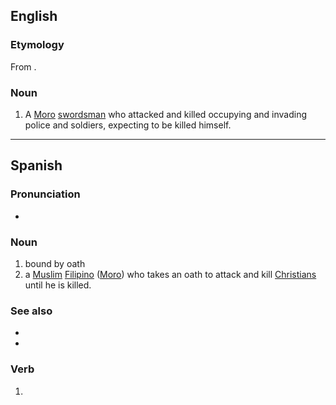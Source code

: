 ==English==
{{wikipedia}}

===Etymology===
From {{bor|en|es|juramentado}}.

===Noun===
{{en-noun}}

# {{lb|en|historical}} A [[Moro]] [[swordsman]] who attacked and killed occupying and invading police and soldiers, expecting to be killed himself.

----

==Spanish==

===Pronunciation===
* {{es-IPA}}

===Noun===
{{es-noun|m}}

# bound by oath
# a [[Muslim]] [[Filipino]] ([[Moro]]) who takes an oath to attack and kill [[Christian]]s until he is killed.

===See also===
* {{l|es|sabil ullah}}
* {{l|es|amok}}

===Verb===
{{es-past participle|juramentad}}

# {{es-verb form of|mood=participle|gen=m|num=s|ending=ar|juramentar}}
